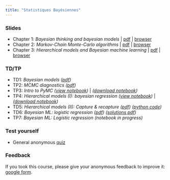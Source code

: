```yaml
---
title: "Statistiques Bayésiennes"
---
```


### Slides

- Chapter 1: *Bayesian thinking and bayesian models* | [pdf](media/teaching/SB/SB-ch1.pdf) | [browser](media/teaching/SB/SB-ch1/index.html)
- Chapter 2: *Markov-Chain Monte-Carlo algorithms* | [pdf](media/teaching/SB/SB-ch2.pdf) | [browser](media/teaching/SB/SB-ch2/index.html)
- Chapter 3: *Hierarchical models and Bayesian machine learning* | [pdf](media/teaching/SB/SB-ch3.pdf) | [browser](media/teaching/SB/SB-ch3/index.html)

### TD/TP

- TD1: _Bayesian models ([pdf](media/teaching/SB/td1_modele_bayesien.pdf))_
- TP2: _MCMC diagnostics ([pdf](media/teaching/SB/td2_mcmc_diagnostics.pdf))_
- TP3: _Intro to PyMC ([view notebook](media/teaching/SB/td3_intro_pymc.ipynb))_ | _([download notebook](https://hichamjanati.github.io/media/teaching/SB/td3_intro_pymc.ipynb))_
- TP4: _Hierarchical models (I): bayesian regression ([view notebook](media/teaching/SB/td4_hierarchical_model.ipynb))_ | _([download notebook](https://hichamjanati.github.io/media/teaching/SB/td4_hierarchical_model.ipynb))_
- TD5: _Hierarchical models (II): Capture & recapture ([pdf](media/teaching/SB/td5_capture.pdf))_ _([python code](media/teaching/SB/capture_recapture_v1.py))_
- TD6: _Bayesian ML: logistic regression ([pdf](media/teaching/SB/td6.pdf)) ([solutions pdf](media/teaching/SB/td6_solutions.pdf))_
- TP7: _Bayesian ML: Logistic regression (notebook in progress)_

### Test yourself

- General anonymous [quiz](https://forms.gle/etP9JVKy1jV72tLe7)

### Feedback

If you took this course, please give your anonymous feedback to improve it: [google form](https://forms.gle/HZuVCYRAnJFRk1316). 